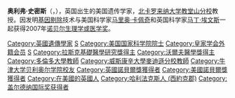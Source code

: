 {{Infobox scientist
| name              = 奧利弗·史密斯{{Nobel icon|2007年諾貝爾生理學或醫學獎|諾貝爾生理學或醫學獎}}<br>Oliver Smithies
| image             = Oliver-smithies.jpg
| image_size       = 
| caption           = 2010年{{Link-en|林島諾貝爾獎得主大會|Lindau Nobel Laureate Meetings}}上的奧利弗·史密斯
| birth_date        = {{birth date|1925|6|23|}}
| birth_place       = [[英格蘭|英格蘭]][[西約克郡|西約克郡]][[哈利法克斯_(西約克郡)|哈利法克斯]]
| death_date        = {{death date and age|2017|1|10|1925|6|23}}
| death_place       = [[美國|美國]][[北卡罗来纳州|北卡罗来纳州]][[教堂山_(北卡罗来纳州)|教堂山]]
| nationality       = {{UK}}<br>{{USA}}
| field             = [[生物化學|生物化學]]<br>[[遺傳學|遺傳學]]
| work_institutions = [[多倫多大學|多倫多大學]]<br>[[威斯康辛大學麥迪遜分校|威斯康辛大學麥迪遜分校]]<br>[[北卡羅來納大學教堂山分校|北卡羅來納大學教堂山分校]]
| alma_mater        = [[牛津大學貝利奧爾學院|牛津大學貝利奧爾學院]]
| doctoral_advisor  = 
| doctoral_students = 
| known_for         = [[凝膠電泳|凝膠電泳]]<br>[[基因靶向|基因靶向]]
| influences        = 
| influenced        = 
| prizes            = [[拉斯克基礎醫學研究獎|拉斯克基礎醫學研究獎]]（2001年）<br>[[沃爾夫醫學獎|沃爾夫醫學獎]]（2002年）<br>[[諾貝爾生理學或醫學獎|諾貝爾生理學或醫學獎]]（2007年）
| footnotes         = 
}}
'''奥利弗·史密斯'''（{{lang-en|'''Oliver Smithies'''}}，{{bd|1925年|6月23日|2017年|1月10日|catIdx=S}}），英国出生的美国遗传学家，[[北卡罗来纳大学教堂山分校|北卡罗来纳大学教堂山分校]]教授。因发明[[基因剔除|基因剔除]]技术与美国科学家[[马里奥·卡佩奇|马里奥·卡佩奇]]和英国科学家[[马丁·埃文斯|马丁·埃文斯]]一起获得2007年[[诺贝尔生理学或医学奖|诺贝尔生理学或医学奖]]。 

{{沃尔夫医学奖}}
{{諾貝爾生理學或醫學獎獲得者 (2001年-2025年)}}
{{加拿大盖尔德纳国际奖获得者}}
{{阿尔伯特·拉斯克基础医学研究奖获得者}}

{{Authority control}}
{{DEFAULTSORT:Smithies, Oliver}}
[[Category:英國遺傳學家|Category:英國遺傳學家]]
[[Category:美國遺傳學家|S]]
[[Category:美国国家科学院院士|Category:美国国家科学院院士]]
[[Category:皇家学会外籍会员|Category:皇家学会外籍会员]]
[[Category:诺贝尔生理学或医学奖获得者|S]]
[[Category:拉斯克基礎醫學研究獎得主|Category:拉斯克基礎醫學研究獎得主]]
[[Category:沃爾夫醫學獎得主|Category:沃爾夫醫學獎得主]]
[[Category:多倫多大學教師|Category:多倫多大學教師]]
[[Category:威斯康辛大學麥迪遜分校教師|Category:威斯康辛大學麥迪遜分校教師]]
[[Category:牛津大学贝利奥尔学院校友|Category:牛津大学贝利奥尔学院校友]]
[[Category:英國諾貝爾獎獲得者|Category:英國諾貝爾獎獲得者]]
[[Category:美國諾貝爾獎獲得者|Category:美國諾貝爾獎獲得者]]
[[Category:在美國的英國人|Category:在美國的英國人]]
[[Category:哈利法克斯人_(西約克郡)|Category:哈利法克斯人 (西約克郡)]]
[[Category:盖尔德纳国际奖获得者|Category:盖尔德纳国际奖获得者]]